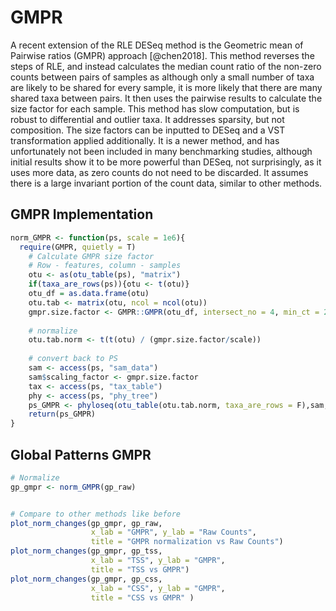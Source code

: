 # GMPR

A recent extension of the RLE DESeq method is the Geometric mean of Pairwise ratios (GMPR) approach [@chen2018]. This method reverses the steps of RLE, and instead calculates the median count ratio of the non-zero counts between pairs of samples as although only a small number of taxa are likely to be shared for every sample, it is more likely that there are many shared taxa between pairs. It then uses the pairwise results to calculate the size factor for each sample. This method has slow computation, but is robust to differential and outlier taxa. It addresses sparsity, but not composition. The size factors can be inputted to DESeq and a VST transformation applied additionally. It is a newer method, and has unfortunately not been included in many benchmarking studies, although initial results show it to be more powerful than DESeq, not surprisingly, as it uses more data, as zero counts do not need to be discarded. It assumes there is a large invariant portion of the count data, similar to other methods.

## GMPR Implementation

```r
norm_GMPR <- function(ps, scale = 1e6){
  require(GMPR, quietly = T)
    # Calculate GMPR size factor
    # Row - features, column - samples
    otu <- as(otu_table(ps), "matrix")
    if(taxa_are_rows(ps)){otu <- t(otu)}
    otu_df = as.data.frame(otu)
    otu.tab <- matrix(otu, ncol = ncol(otu))
    gmpr.size.factor <- GMPR::GMPR(otu_df, intersect_no = 4, min_ct = 2)
    
    # normalize
    otu.tab.norm <- t(t(otu) / (gmpr.size.factor/scale))
    
    # convert back to PS
    sam <- access(ps, "sam_data")
    sam$scaling_factor <- gmpr.size.factor
    tax <- access(ps, "tax_table")
    phy <- access(ps, "phy_tree")
    ps_GMPR <- phyloseq(otu_table(otu.tab.norm, taxa_are_rows = F),sam,tax,phy)
    return(ps_GMPR)
}

```

## Global Patterns GMPR

```r
# Normalize
gp_gmpr <- norm_GMPR(gp_raw)


# Compare to other methods like before
plot_norm_changes(gp_gmpr, gp_raw, 
                  x_lab = "GMPR", y_lab = "Raw Counts",
                  title = "GMPR normalization vs Raw Counts")
plot_norm_changes(gp_gmpr, gp_tss,
                  x_lab = "TSS", y_lab = "GMPR", 
                  title = "TSS vs GMPR")
plot_norm_changes(gp_gmpr, gp_css,
                  x_lab = "CSS", y_lab = "GMPR", 
                  title = "CSS vs GMPR" )
```
